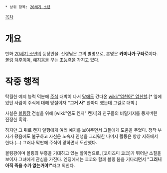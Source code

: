  * 상위 항목: [[20세기 소년]]

[[목차]]

= 개요 =

만화 [[20세기 소년]]의 등장인물. 신령님은 그의 별명으로, 본명은 '''카미나가 구타로'''이다.
[[볼링]] [[덕후]]이며, [[예지몽]]을 꾸는 [[초능력]]을 가지고 있다.

= 작중 행적 =

탁월한 예지 능력 덕분에 [[주식]] 대박이 나서 [[달]]에도 갔다온 [[wiki:"엄친아" 엄친할]].[* 옆에 있던 사람이 주식에 대해 망설이자 '''"그거 사"''' 한마디 했는데 그걸로 대박.] 

사실은 [[볼링장]] 건설을 위해 [wiki:"엔도 켄지" 켄지]와 친구들의 비밀기지를 뭉게버린 진정한 흑막.

하지만 그 뒤로 켄지 일행에게 여러 예지를 보여주면서 그들에게 도움을 주었다. 정작 부자가 됐음에도 불구하고 자신은 노숙자 인생을 그리워한 나머지 활동은 항상 지하에서 한다.(...) 그러나 막판에 주식이 망하면서 도산했다.

볼링광이며 볼링의 부흥을 기대하고 있는 할아범으로, [코이즈미 쿄코]가 뛰어난 소질을 보이자 그녀에게 관심을 가진다. 엔딩에서는 쿄코와 함께 볼링 붐을 기다리면서 '''"그러니 아직 죽을 수가 없는거야!"'''라고 외친다.
